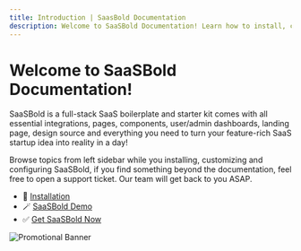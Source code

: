 ```yaml
---
title: Introduction | SaasBold Documentation
description: Welcome to SaaSBold Documentation! Learn how to install, customize, and configure the SaaSBold boilerplate and turn your SaaS startup idea into reality.
---
```


# Welcome to SaaSBold Documentation!

SaaSBold is a full-stack SaaS boilerplate and starter kit comes with all essential integrations, pages, components, user/admin dashboards, landing page, design source and everything you need to turn your feature-rich SaaS startup idea into reality in a day!

Browse topics from left sidebar while you installing, customizing and configuring SaaSBold, if you find something beyond the documentation, feel free to open a support ticket. Our team will get back to you ASAP.

- 🚀 [Installation](https://saasbold.com/docs)
- 🪄 [SaaSBold Demo](https://demo.saasbold.com/)
- ✅ [Get SaaSBold Now](https://saasbold.com/#pricing)

![Promotional Banner](/images/docs/banner.png)
